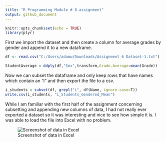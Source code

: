 ---
title: "R Programming Module # 8 assignment"
output: github_document
---

```{r setup, include=FALSE}
knitr::opts_chunk$set(echo = TRUE)
library(plyr)
```
First we import the dataset and then create a column for average grades by gender and append it to a new dataframe.

```{r}
df <- read.csv("C:/Users/adamw/Downloads/Assignment 6 Dataset-1.txt")

StudentAverage = ddply(df,"Sex",transform,Grade.Average=mean(Grade))
```

Now we can subset the dataframe and only keep rows that have names which contain an "i" and then export the file to a csv.

```{r}
i_students = subset(df, grepl("i", df$Name, ignore.case=T))
write.csv(i_students, "i_Students_Gendered_Mean")
```

While I am familiar with the first half of the assignment concerning subsetting and appending new columns of data, I had not really ever exported a dataset so it was interesting and nice to see how simple it is. I was able to load the file into Excel with no problem.

![Screenshot of data in Excel](C:\Users\adamw\Documents\R Programming Class\Module 8/i students.png)